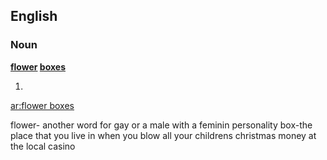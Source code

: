 ==English==

===Noun===
'''[[flower]] [[boxes]]'''

# {{plural of|[[flower box]]}}

[[ar:flower boxes]]

flower- another word for gay or a male with a feminin personality
box-the place that you live in when you blow all your childrens christmas money at the local casino